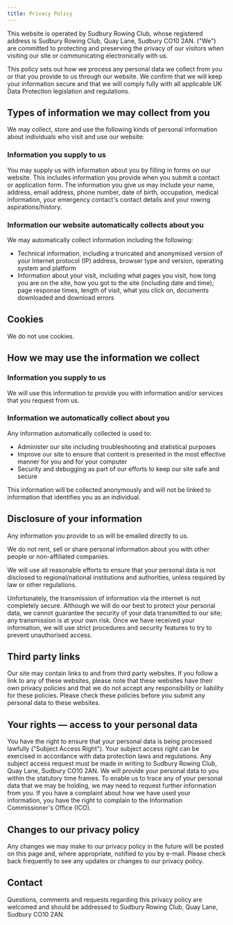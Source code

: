 ```yaml
---
title: Privacy Policy
---
```


This website is operated by Sudbury Rowing Club, whose registered address is
Sudbury Rowing Club, Quay Lane, Sudbury CO10 2AN. ("We") are committed to
protecting and preserving the privacy of our visitors when visiting our site or
communicating electronically with us.

This policy sets out how we process any personal data we collect from you or
that you provide to us through our website. We confirm that we will keep your
information secure and that we will comply fully with all applicable UK Data
Protection legislation and regulations.

## Types of information we may collect from you

We may collect, store and use the following kinds of personal information about
individuals who visit and use our website:

### Information you supply to us

You may supply us with information about you by filling in forms on our website.
This includes information you provide when you submit a contact or application
form. The information you give us may include your name, address, email address,
phone number, date of birth, occupation, medical information, your emergency
contact's contact details and your rowing aspirations/history.

### Information our website automatically collects about you

We may automatically collect information including the following:

- Technical information, including a truncated and anonymised version of your
  Internet protocol (IP) address, browser type and version, operating system and
  platform
- Information about your visit, including what pages you visit, how long you are
  on the site, how you got to the site (including date and time); page response
  times, length of visit, what you click on, documents downloaded and download
  errors

## Cookies

We do not use cookies.

## How we may use the information we collect

### Information you supply to us

We will use this information to provide you with information and/or services
that you request from us.

### Information we automatically collect about you

Any information automatically collected is used to:

- Administer our site including troubleshooting and statistical purposes
- Improve our site to ensure that content is presented in the most effective
  manner for you and for your computer
- Security and debugging as part of our efforts to keep our site safe and secure

This information will be collected anonymously and will not be linked to
information that identifies you as an individual.

## Disclosure of your information

Any information you provide to us will be emailed directly to us.

We do not rent, sell or share personal information about you with other people
or non-affiliated companies.

We will use all reasonable efforts to ensure that your personal data is not
disclosed to regional/national institutions and authorities, unless required by
law or other regulations.

Unfortunately, the transmission of information via the internet is not
completely secure. Although we will do our best to protect your personal data,
we cannot guarantee the security of your data transmitted to our site; any
transmission is at your own risk. Once we have received your information, we
will use strict procedures and security features to try to prevent unauthorised
access.

## Third party links

Our site may contain links to and from third party websites. If you follow a
link to any of these websites, please note that these websites have their own
privacy policies and that we do not accept any responsibility or liability for
these policies. Please check these policies before you submit any personal data
to these websites.

## Your rights — access to your personal data

You have the right to ensure that your personal data is being processed lawfully
("Subject Access Right"). Your subject access right can be exercised in
accordance with data protection laws and regulations. Any subject access request
must be made in writing to Sudbury Rowing Club, Quay Lane, Sudbury CO10 2AN. We
will provide your personal data to you within the statutory time frames. To
enable us to trace any of your personal data that we may be holding, we may need
to request further information from you. If you have a complaint about how we
have used your information, you have the right to complain to the Information
Commissioner's Office (ICO).

## Changes to our privacy policy

Any changes we may make to our privacy policy in the future will be posted on
this page and, where appropriate, notified to you by e-mail. Please check back
frequently to see any updates or changes to our privacy policy.

## Contact

Questions, comments and requests regarding this privacy policy are welcomed and
should be addressed to Sudbury Rowing Club, Quay Lane, Sudbury CO10 2AN.
